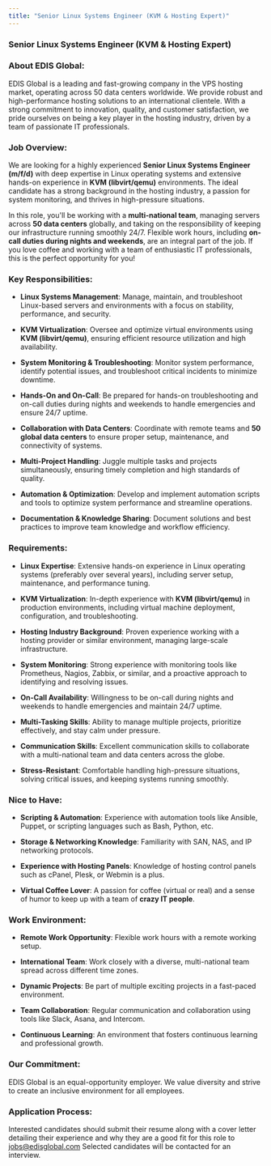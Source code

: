 ```yaml
---
title: "Senior Linux Systems Engineer (KVM & Hosting Expert)"
---
```


### Senior Linux Systems Engineer (KVM & Hosting Expert)

### About EDIS Global:

EDIS Global is a leading and fast-growing company in the VPS hosting market, operating across 50 data centers worldwide. We provide robust and high-performance hosting solutions to an international clientele. With a strong commitment to innovation, quality, and customer satisfaction, we pride ourselves on being a key player in the hosting industry, driven by a team of passionate IT professionals.

### Job Overview:

We are looking for a highly experienced **Senior Linux Systems Engineer (m/f/d)** with deep expertise in Linux operating systems and extensive hands-on experience in **KVM (libvirt/qemu)** environments. The ideal candidate has a strong background in the hosting industry, a passion for system monitoring, and thrives in high-pressure situations.

In this role, you'll be working with a **multi-national team**, managing servers across **50 data centers** globally, and taking on the responsibility of keeping our infrastructure running smoothly 24/7. Flexible work hours, including **on-call duties during nights and weekends**, are an integral part of the job. If you love coffee and working with a team of enthusiastic IT professionals, this is the perfect opportunity for you!

### Key Responsibilities:

* **Linux Systems Management**: Manage, maintain, and troubleshoot Linux-based servers and environments with a focus on stability, performance, and security.

* **KVM Virtualization**: Oversee and optimize virtual environments using **KVM (libvirt/qemu)**, ensuring efficient resource utilization and high availability.

* **System Monitoring & Troubleshooting**: Monitor system performance, identify potential issues, and troubleshoot critical incidents to minimize downtime.

* **Hands-On and On-Call**: Be prepared for hands-on troubleshooting and on-call duties during nights and weekends to handle emergencies and ensure 24/7 uptime.

* **Collaboration with Data Centers**: Coordinate with remote teams and **50 global data centers** to ensure proper setup, maintenance, and connectivity of systems.

* **Multi-Project Handling**: Juggle multiple tasks and projects simultaneously, ensuring timely completion and high standards of quality.

* **Automation & Optimization**: Develop and implement automation scripts and tools to optimize system performance and streamline operations.

* **Documentation & Knowledge Sharing**: Document solutions and best practices to improve team knowledge and workflow efficiency.

### Requirements:

* **Linux Expertise**: Extensive hands-on experience in Linux operating systems (preferably over several years), including server setup, maintenance, and performance tuning.

* **KVM Virtualization**: In-depth experience with **KVM (libvirt/qemu)** in production environments, including virtual machine deployment, configuration, and troubleshooting.

* **Hosting Industry Background**: Proven experience working with a hosting provider or similar environment, managing large-scale infrastructure.

* **System Monitoring**: Strong experience with monitoring tools like Prometheus, Nagios, Zabbix, or similar, and a proactive approach to identifying and resolving issues.

* **On-Call Availability**: Willingness to be on-call during nights and weekends to handle emergencies and maintain 24/7 uptime.

* **Multi-Tasking Skills**: Ability to manage multiple projects, prioritize effectively, and stay calm under pressure.

* **Communication Skills**: Excellent communication skills to collaborate with a multi-national team and data centers across the globe.

* **Stress-Resistant**: Comfortable handling high-pressure situations, solving critical issues, and keeping systems running smoothly.

### Nice to Have:

* **Scripting & Automation**: Experience with automation tools like Ansible, Puppet, or scripting languages such as Bash, Python, etc.

* **Storage & Networking Knowledge**: Familiarity with SAN, NAS, and IP networking protocols.

* **Experience with Hosting Panels**: Knowledge of hosting control panels such as cPanel, Plesk, or Webmin is a plus.

* **Virtual Coffee Lover**: A passion for coffee (virtual or real) and a sense of humor to keep up with a team of **crazy IT people**.

### Work Environment:

* **Remote Work Opportunity**: Flexible work hours with a remote working setup.

* **International Team**: Work closely with a diverse, multi-national team spread across different time zones.

* **Dynamic Projects**: Be part of multiple exciting projects in a fast-paced environment.

* **Team Collaboration**: Regular communication and collaboration using tools like Slack, Asana, and Intercom.

* **Continuous Learning**: An environment that fosters continuous learning and professional growth.

### Our Commitment:

EDIS Global is an equal-opportunity employer. We value diversity and strive to create an inclusive environment for all employees.

### **Application Process**:

Interested candidates should submit their resume along with a cover letter detailing their experience and why they are a good fit for this role to <a href="mailto:jobs@edisglobal.com" target="_blank">jobs@edisglobal.com</a>
Selected candidates will be contacted for an interview.